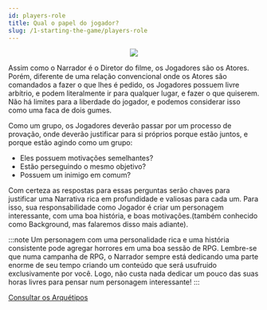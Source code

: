 ```yaml
---
id: players-role
title: Qual o papel do jogador?
slug: /1-starting-the-game/players-role
---
```



<center>
  <img src="https://gblobscdn.gitbook.com/assets%2F-M5hyBpWRHOJcZZpzln0%2F-M5mwWS3MxE8mxV9G7Cw%2F-M5mx2FkSAdjE1WANVa3%2FJogador%20RPG.jpg?alt=media&token=477635ed-484a-40d7-a865-4016e4e76db7" width={600} style={{display: 'block', marginTop: '20px', marginBottom: '50px'}} />
</center>

Assim como o Narrador é o Diretor do filme, os Jogadores são os Atores.
Porém, diferente de uma relação convencional onde os Atores são comandados a fazer o que lhes é pedido, os Jogadores possuem livre arbítrio, e podem literalmente ir para qualquer lugar, e fazer o que quiserem.
Não há limites para a liberdade do jogador, e podemos considerar isso como uma faca de dois gumes.

Como um grupo, os Jogadores deverão passar por um processo de provação, onde deverão justificar para si próprios porque estão juntos, e porque estão agindo como um grupo:

- Eles possuem motivações semelhantes?
- Estão perseguindo o mesmo objetivo?
- Possuem um inimigo em comum?

Com certeza as respostas para essas perguntas serão chaves para justificar uma Narrativa rica em profundidade e valiosas para cada um.
Para isso, sua responsabilidade como Jogador é criar um personagem interessante, com uma boa história, e boas motivações.(também conhecido como Background, mas falaremos disso mais adiante).

:::note
Um personagem com uma personalidade rica e uma história consistente pode agregar horrores em uma boa sessão de RPG.
Lembre-se que numa campanha de RPG, o Narrador sempre está dedicando uma parte enorme de seu tempo criando um conteúdo que será usufruido exclusivamente por você.
Logo, não custa nada dedicar um pouco das suas horas livres para pensar num personagem interessante!
:::

 [Consultar os Arquétipos](/docs/10-appendix/stereotypes)